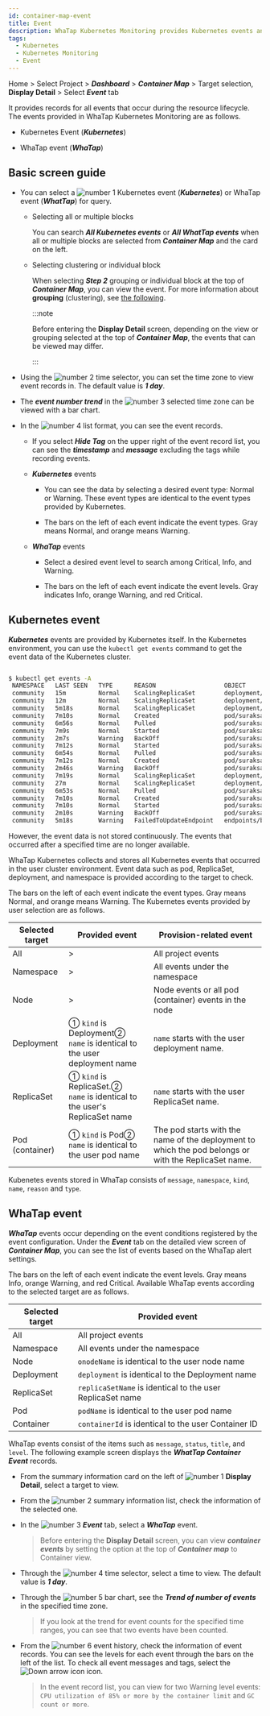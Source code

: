 ```yaml
---
id: container-map-event
title: Event
description: WhaTap Kubernetes Monitoring provides Kubernetes events and WhaTap events.
tags:
  - Kubernetes
  - Kubernetes Monitoring
  - Event
---
```


Home > Select Project > **_Dashboard_** > **_Container Map_** > Target selection, **Display Detail** > Select **_Event_** tab

It provides records for all events that occur during the resource lifecycle. The events provided in WhaTap Kubernetes Monitoring are as follows.

- Kubernetes Event (**_Kubernetes_**)

- WhaTap event (**_WhaTap_**)

## Basic screen guide

<ImgLang img='k8s-event-default3.png' desc='Kubernetes Display Detail Event tab' />

- You can select a ![number 1](/img/number-01.png) Kubernetes event (**_Kubernetes_**) or WhaTap event (**_WhatTap_**) for query. 

  - Selecting all or multiple blocks

    You can search **_All Kubernetes events_** or **_All WhatTap events_** when all or multiple blocks are selected from **_Container Map_** and the card on the left.

  - Selecting clustering or individual block

    When selecting **_Step 2_** grouping or individual block at the top of **_Container Map_**, you can view the event. For more information about **grouping** (clustering), see [the following](container-group).

    :::note

    Before entering the **Display Detail** screen, depending on the view or grouping selected at the top of **_Container Map_**, the events that can be viewed may differ.

    :::

- Using the ![number 2](/img/number-02.png) time selector, you can set the time zone to view event records in. The default value is **_1 day_**.

- The **_event number trend_** in the ![number 3](/img/number-03.png) selected time zone can be viewed with a bar chart. 

- In the ![number 4](/img/number-04.png) list format, you can see the event records. 

  - If you select **_Hide Tag_** on the upper right of the event record list, you can see the **_timestamp_** and **_message_** excluding the tags while recording events.

  - **_Kubernetes_** events

    - You can see the data by selecting a desired event type: <span class='k8s-normal'>Normal</span> or <span class='slow'>Warning</span>. These event types are identical to the event types provided by Kubernetes.

    - The bars on the left of each event indicate the event types. Gray means <span class='k8s-normal'>Normal</span>, and orange means <span class='slow'>Warning</span>.

  - **_WhaTap_** events

    - Select a desired event level to search among <span class='vslow'>Critical</span>, <span class='k8s-normal'>Info</span>, and <span class='slow'>Warning</span>.

    - The bars on the left of each event indicate the event levels. Gray indicates <span class='k8s-normal'>Info</span>, orange <span class='slow'>Warning</span>, and red <span class='vslow'>Critical</span>.

## Kubernetes event

**_Kubernetes_** events are provided by Kubernetes itself. In the Kubernetes environment, you can use the `kubectl get events` command to get the event data of the Kubernetes cluster.

```bash

$ kubectl get events -A
 NAMESPACE   LAST SEEN   TYPE      REASON                   OBJECT                            MESSAGE
 community   15m         Normal    ScalingReplicaSet        deployment/baekdusan              Scaled up replica set baekdusan-59554d4859 to 5
 community   12m         Normal    ScalingReplicaSet        deployment/suraksan               Scaled down replica set suraksan-66fc4bf889 to 3
 community   5m18s       Normal    ScalingReplicaSet        deployment/baekdusan              Scaled down replica set baekdusan-59554d4859 to 3
 community   7m10s       Normal    Created                  pod/suraksan-66fc4bf889-h2cw8     Created container suraksan
 community   6m56s       Normal    Pulled                   pod/suraksan-66fc4bf889-h2cw8     Container image "123456789123.dkr.ecr.ap-northeast-2.amazonaws.com/suraksan:0.48" already present on machine
 community   7m9s        Normal    Started                  pod/suraksan-66fc4bf889-h2cw8     Started container suraksan
 community   2m7s        Warning   BackOff                  pod/suraksan-66fc4bf889-h2cw8     Back-off restarting failed container
 community   7m12s       Normal    Started                  pod/suraksan-66fc4bf889-t27rp     Started container suraksan
 community   6m54s       Normal    Pulled                   pod/suraksan-66fc4bf889-t27rp     Container image "123456789123.dkr.ecr.ap-northeast-2.amazonaws.com/suraksan:0.48" already present on machine
 community   7m12s       Normal    Created                  pod/suraksan-66fc4bf889-t27rp     Created container suraksan
 community   2m46s       Warning   BackOff                  pod/suraksan-66fc4bf889-t27rp     Back-off restarting failed container
 community   7m19s       Normal    ScalingReplicaSet        deployment/mountain               Scaled up replica set mountain-6795bfbc54 to 5
 community   27m         Normal    ScalingReplicaSet        deployment/mountain               Scaled down replica set mountain-6795bfbc54 to 4
 community   6m53s       Normal    Pulled                   pod/suraksan-66fc4bf889-mjbsj     Container image "123456789123.dkr.ecr.ap-northeast-2.amazonaws.com/suraksan:0.48" already present on machine
 community   7m10s       Normal    Created                  pod/suraksan-66fc4bf889-mjbsj     Created container suraksan
 community   7m10s       Normal    Started                  pod/suraksan-66fc4bf889-mjbsj     Started container suraksan
 community   2m10s       Warning   BackOff                  pod/suraksan-66fc4bf889-mjbsj     Back-off restarting failed container
 community   5m18s       Warning   FailedToUpdateEndpoint   endpoints/baekdusan-svc           Failed to update endpoint community/baekdusan-svc: Operation cannot be fulfilled on endpoints "baekdusan-svc": the object has been modified; please apply your changes to the latest version and try again

```

However, the event data is not stored continuously. The events that occurred after a specified time are no longer available. 

WhaTap Kubernetes collects and stores all Kubernetes events that occurred in the user cluster environment. Event data such as pod, ReplicaSet, deployment, and namespace is provided according to the target to check.

<ImgLang img='k8s-container-event-k8s-all.png' desc='Kubernetes Events' />

The bars on the left of each event indicate the event types. Gray means <span class='k8s-normal'>Normal</span>, and orange means <span class='slow'>Warning</span>. The Kubernetes events provided by user selection are as follows.

| Selected target      | Provided event                                                                  | Provision-related event                                                                              |
| -------------------- | ------------------------------------------------------------------------------- | ---------------------------------------------------------------------------------------------------- |
| All                  | >                                                                               | All project events                                                                                   |
| Namespace            | >                                                                               | All events under the namespace                                                                       |
| Node                 | >                                                                               | Node events or all pod (container) events in the node                                                |
| Deployment           | ① `kind` is Deployment② <br/>`name` is identical to the user deployment name    | `name` starts with the user deployment name.                                                         |
| ReplicaSet           | ① `kind` is ReplicaSet.② <br/>`name` is identical to the user's ReplicaSet name | `name` starts with the user ReplicaSet name.                                                         |
| Pod (container)      | ① `kind` is Pod② <br/>`name` is identical to the user pod name                  | The pod starts with the name of the deployment to which the pod belongs or with the ReplicaSet name. |

Kubenetes events stored in WhaTap consists of `message`, `namespace`, `kind`, `name`, `reason` and `type`.

## WhaTap event

**_WhaTap_** events occur depending on the event conditions registered by the event configuration. Under the **_Event_** tab on the detailed view screen of **_Container Map_**, you can see the list of events based on the WhaTap alert settings.

<ImgLang img='k8s-container-event-wt-all.png' desc='WhaTap Events' />

The bars on the left of each event indicate the event levels. Gray means <span class='k8s-normal'>Info</span>, orange <span class='slow'>Warning</span>, and red <span class='vslow'>Critical</span>. Available WhaTap events according to the selected target are as follows.

| Selected target  | Provided event                                              |
| ---------------- | ----------------------------------------------------------- |
| All              | All project events                                          |
| Namespace        | All events under the namespace                              |
| Node             | `onodeName` is identical to the user node name              |
| Deployment       | `deployment` is identical to the Deployment name            |
| ReplicaSet       | `replicaSetName` is identical to the user ReplicaSet name   |
| Pod              | `podName` is identical to the user pod name                 |
| Container        | `containerId` is identical to the user Container ID         |

WhaTap events consist of the items such as `message`, `status`, `title`, and `level`. The following example screen displays the **_WhatTap Container Event_** records.

<ImgLang img="k8s-container-event-wt.png" desc="Kubernetes WhaTap Event" />

- From the summary information card on the left of ![number 1](/img/number-01.png) **Display Detail**, select a target to view.

- From the ![number 2](/img/number-02.png) summary information list, check the information of the selected one.

- In the ![number 3](/img/number-03.png) **_Event_** tab, select a **_WhaTap_** event. 

  > Before entering the **Display Detail** screen, you can view **_container events_** by setting the option at the top of **_Container map_** to Container view.

- Through the ![number 4](/img/number-04.png) time selector, select a time to view. The default value is **_1 day_**.

- Through the ![number 5](/img/number-05.png) bar chart, see the **_Trend of number of events_** in the specified time zone.

  > If you look at the trend for event counts for the specified time ranges, you can see that two events have been counted. 

- From the ![number 6](/img/number-06.png) event history, check the information of event records. You can see the levels for each event through the bars on the left of the list. To check all event messages and tags, select the ![Down arrow icon](/img/ic-caret-down.svg) icon.

  > In the event record list, you can view for two <span class='slow'>Warning</span> level events: `CPU utilization of 85% or more by the container limit` and `GC count or more`. 

<!-- 

1 그룹 선택 시 각 전체 이벤트

2 블록/마이크로 블록 선택 시
  k8s 이벤트: 파드 이벤트/연관 이벤트
  와탭 이벤트: 컨테이너 이벤트

3 k9s 이벤트/와탭 이벤트 비교 안내 필요
  e.g. 파드 이벤트/연관 이벤트(k8s 이벤트) 및 컨테이너 이벤트(와탭 이벤트) 요소 기술 필요

4 로그와 마찬가지로 로그 검색 이동 기능 추후 제거 예정

5 디폴트 조회 기준 1일?

6 이벤트 수 추이 차트(로그 트렌드 바 차트랑 다르게 바 선택 시 구간 확인 안됨?)


7월 10일 8시 57분부터 7월 11일 8시 57분까지 1일 기준으로 이벤트 수 추이를 살펴보면 11일 8시 48분 이벤트 2개가 카운트된 것을 확인할 수 있습니다.

다국어 이미지와 함께 예시 수정

-->
